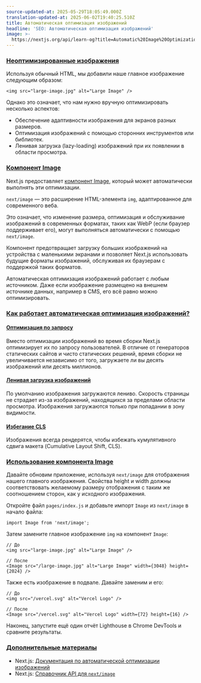 ```yaml
---
source-updated-at: 2025-05-29T18:05:49.000Z
translation-updated-at: 2025-06-02T19:40:25.510Z
title: Автоматическая оптимизация изображений
headline: 'SEO: Автоматическая оптимизация изображений'
image: >-
  https://nextjs.org/api/learn-og?title=Automatic%20Image%20Optimization&amp;chapter=24
---
```


### [Неоптимизированные изображения](#unoptimized-images)

Используя обычный HTML, мы добавили наше главное изображение следующим образом:

```
<img src="large-image.jpg" alt="Large Image" />
```

Однако это означает, что нам нужно вручную оптимизировать несколько аспектов:

*   Обеспечение адаптивности изображения для экранов разных размеров.
*   Оптимизация изображений с помощью сторонних инструментов или библиотек.
*   Ленивая загрузка (lazy-loading) изображений при их появлении в области просмотра.

### [Компонент Image](#the-image-component)

Next.js предоставляет [компонент Image](/docs/api-reference/next/image), который может автоматически выполнять эти оптимизации.

`next/image` — это расширение HTML-элемента `img`, адаптированное для современного веба.

Это означает, что изменение размера, оптимизация и обслуживание изображений в современных форматах, таких как WebP (если браузер поддерживает его), могут выполняться автоматически с помощью `next/image`.

Компонент предотвращает загрузку больших изображений на устройства с маленькими экранами и позволяет Next.js использовать будущие форматы изображений, обслуживая их браузерам с поддержкой таких форматов.

Автоматическая оптимизация изображений работает с любым источником. Даже если изображение размещено на внешнем источнике данных, например в CMS, его всё равно можно оптимизировать.

### [Как работает автоматическая оптимизация изображений?](#how-does-automatic-image-optimization-work)

#### [Оптимизация по запросу](#on-demand-optimization)

Вместо оптимизации изображений во время сборки Next.js оптимизирует их по запросу пользователей. В отличие от генераторов статических сайтов и чисто статических решений, время сборки не увеличивается независимо от того, загружаете ли вы десять изображений или десять миллионов.

#### [Ленивая загрузка изображений](#lazy-loaded-images)

По умолчанию изображения загружаются лениво. Скорость страницы не страдает из-за изображений, находящихся за пределами области просмотра. Изображения загружаются только при попадании в зону видимости.

#### [Избегание CLS](#avoids-cls)

Изображения всегда рендерятся, чтобы избежать кумулятивного сдвига макета (Cumulative Layout Shift, CLS).

### [Использование компонента Image](#using-the-image-component)

Давайте обновим приложение, используя `next/image` для отображения нашего главного изображения. Свойства height и width должны соответствовать желаемому размеру отображения с таким же соотношением сторон, как у исходного изображения.

Откройте файл `pages/index.js` и добавьте импорт `Image` из `next/image` в начало файла:

```
import Image from 'next/image';
```

Затем замените главное изображение `img` на компонент `Image`:

```
// До
<img src="large-image.jpg" alt="Large Image" />
 
// После
<Image src="/large-image.jpg" alt="Large Image" width={3048} height={2024} />
```

Также есть изображение в подвале. Давайте заменим и его:

```
// До
<img src="/vercel.svg" alt="Vercel Logo" />
 
// После
<Image src="/vercel.svg" alt="Vercel Logo" width={72} height={16} />
```

Наконец, запустите ещё один отчёт Lighthouse в Chrome DevTools и сравните результаты.

### [Дополнительные материалы](#further-reading)

*   Next.js: [Документация по автоматической оптимизации изображений](/docs/basic-features/image-optimization)
*   Next.js: [Справочник API для `next/image`](/docs/api-reference/next/image)